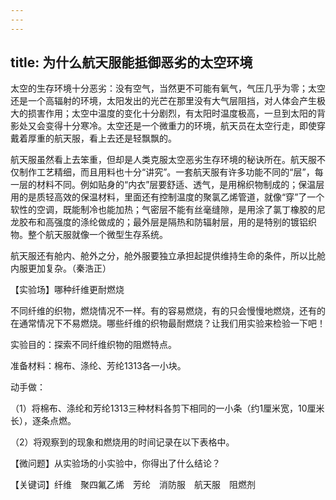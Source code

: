 ```yaml
---
---
---
```

title: 为什么航天服能抵御恶劣的太空环境
---




太空的生存环境十分恶劣：没有空气，当然更不可能有氧气，气压几乎为零；太空还是一个高辐射的环境，太阳发出的光芒在那里没有大气层阻挡，对人体会产生极大的损害作用；太空中温度的变化十分剧烈，有太阳时温度极高，一旦到太阳的背影处又会变得十分寒冷。太空还是一个微重力的环境，航天员在太空行走，即使穿戴着厚重的航天服，看上去还是轻飘飘的。

航天服虽然看上去笨重，但却是人类克服太空恶劣生存环境的秘诀所在。航天服不仅制作工艺精细，而且用料也十分“讲究”。一套航天服有许多功能不同的“层”，每一层的材料不同。例如贴身的“内衣”层要舒适、透气，是用棉织物制成的；保温层用的是质轻高效的保温材料，里面还有控制温度的聚氯乙烯管道，就像“穿”了一个软性的空调，既能制冷也能加热；气密层不能有丝毫缝隙，是用涂了氯丁橡胶的尼龙胶布和高强度的涤纶做成的；最外层是隔热和防辐射层，用的是特别的镀铝织物。整个航天服就像一个微型生存系统。

航天服还有舱内、舱外之分，舱外服要独立承担起提供维持生命的条件，所以比舱内服更加复杂。（秦浩正）





【实验场】哪种纤维更耐燃烧

不同纤维的织物，燃烧情况不一样。有的容易燃烧，有的只会慢慢地燃烧，还有的在通常情况下不易燃烧。哪些纤维的织物最耐燃烧？让我们用实验来检验一下吧！

实验目的：探索不同纤维织物的阻燃特点。

准备材料：棉布、涤纶、芳纶1313各一小块。

动手做：

（1）将棉布、涤纶和芳纶1313三种材料各剪下相同的一小条（约1厘米宽，10厘米长），逐条点燃。

（2）将观察到的现象和燃烧用的时间记录在以下表格中。



【微问题】从实验场的小实验中，你得出了什么结论？

【关键词】纤维　聚四氟乙烯　芳纶　消防服　航天服　阻燃剂